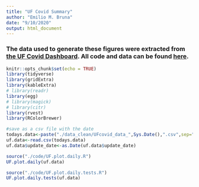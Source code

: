 ```yaml
---
title: "UF Covid Summary"
author: "Emilio M. Bruna"
date: "9/10/2020"
output: html_document
---
```


### The data used to generate these figures were extracted from [the UF Covid Dashboard](https://coronavirus.ufhealth.org/screen-test-protect-2/about-initiative/testing-dashboard/). All code and data can be found [here](https://github.com/embruna/UF_COVID).




```r
knitr::opts_chunk$set(echo = TRUE)
library(tidyverse)
library(gridExtra)
library(kableExtra)
# library(readr)
library(egg)
# library(magick)
# library(citr)
library(rvest)
library(RColorBrewer)
```



```r

#save as a csv file with the date 
todays.data<-paste("./data_clean/UFcovid_data_",Sys.Date(),".csv",sep="")
uf.data<-read.csv(todays.data)
uf.data$update_date<-as.Date(uf.data$update_date)
```
\newline

```r
source("./code/UF.plot.daily.R")
UF.plot.daily(uf.data)
```

\newline
```r
source("./code/UF.plot.daily.tests.R")
UF.plot.daily.tests(uf.data)
```



